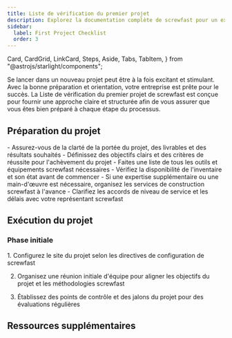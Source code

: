 ```yaml
---
title: Liste de vérification du premier projet
description: Explorez la documentation complète de screwfast pour un examen approfondi de nos outils haut de gamme et services de construction.
sidebar:
  label: First Project Checklist
  order: 3
---
```

  Card,
  CardGrid,
  LinkCard,
  Steps,
  Aside,
  Tabs,
  TabItem,
} from "@astrojs/starlight/components";

Se lancer dans un nouveau projet peut être à la fois excitant et stimulant. Avec la bonne préparation et orientation, votre entreprise est prête pour le succès. La Liste de vérification du premier projet de screwfast est conçue pour fournir une approche claire et structurée afin de vous assurer que vous êtes bien préparé à chaque étape du processus.

## Préparation du projet

<CardGrid>
  <Card title="Portée et objectifs">
    - Assurez-vous de la clarté de la portée du projet, des livrables et des résultats souhaités
    - Définissez des objectifs clairs et des critères de réussite pour l'achèvement du projet
  </Card>
  <Card title="Outils et équipement">
    - Faites une liste de tous les outils et équipements screwfast nécessaires
    - Vérifiez la disponibilité de l'inventaire et son état avant de commencer
  </Card>
  <Card title="Organisation des services">
    - Si une expertise supplémentaire ou une main-d'œuvre est nécessaire, organisez les services de construction screwfast à l'avance
    - Clarifiez les accords de niveau de service et les délais avec votre représentant screwfast
  </Card>
</CardGrid>

## Exécution du projet
### Phase initiale
<Steps>
1. Configurez le site du projet selon les directives de configuration de screwfast

2. Organisez une réunion initiale d'équipe pour aligner les objectifs du projet et les méthodologies screwfast

3. Établissez des points de contrôle et des jalons du projet pour des évaluations régulières
</Steps>


## Ressources supplémentaires
<CardGrid>
<LinkCard
  title="Guides détaillés"
  description="Accédez à une documentation approfondie et aux manuels d'utilisation des outils et services screwfast."
  href="es/guides/getting-started"
/>
<LinkCard
  title="Contacts de support"
  description="Gardez à portée de main les coordonnées du support screwfast, disponible pour vous aider tout au long de votre projet."
  href="es/guides/getting-started"
/>
<LinkCard
  title="Apprentissage avancé"
  description="Explorez d'autres ressources éducatives fournies par screwfast pour affiner vos compétences et vos connaissances."
  href="es/guides/getting-started"
/>
</CardGrid>
